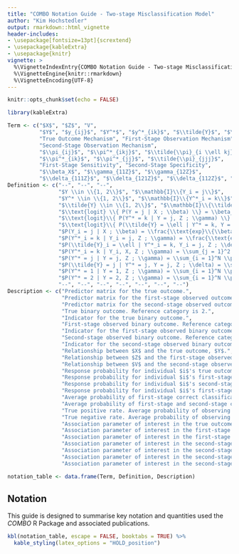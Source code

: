 ```yaml
---
title: "COMBO Notation Guide - Two-stage Misclassification Model"
author: "Kim Hochstedler"
output: rmarkdown::html_vignette
header-includes:
- \usepackage[fontsize=13pt]{scrextend}
- \usepackage{kableExtra}
- \usepackage{knitr}
vignette: >
  %\VignetteIndexEntry{COMBO Notation Guide - Two-stage Misclassification Model}
  %\VignetteEngine{knitr::rmarkdown}
  %\VignetteEncoding{UTF-8}
---
```



```r
knitr::opts_chunk$set(echo = FALSE)

library(kableExtra)
```

```r
Term <- c("$X$", "$Z$", "V",
          "$Y$", "$y_{ij}$", "$Y^*$", "$y^*_{ik}$", "$\\tilde{Y}$", "$\\tilde{y}_{i \\ell}$",
          "True Outcome Mechanism", "First-Stage Observation Mechanism",
          "Second-Stage Observation Mechanism",
          "$\\pi_{ij}$", "$\\pi^*_{ikj}$", "$\\tilde{\\pi}_{i \\ell kj}$",
          "$\\pi^*_{ik}$", "$\\pi^*_{jj}$", "$\\tilde{\\pi}_{jjj}$",
          "First-Stage Sensitivity", "Second-Stage Specificity",
          "$\\beta_X$", "$\\gamma_{11Z}$", "$\\gamma_{12Z}$",
          "$\\delta_{111Z}$", "$\\delta_{121Z}$", "$\\delta_{112Z}$", "$\\delta_{122Z}$")
Definition <- c("--", "--", "--",
                "$Y \\in \\{1, 2\\}$", "$\\mathbb{I}\\{Y_i = j\\}$",
                "$Y^* \\in \\{1, 2\\}$", "$\\mathbb{I}\\{Y^*_i = k\\}$",
                "$\\tilde{Y} \\in \\{1, 2\\}$", "$\\mathbb{I}\\{\\tilde{Y}_i = \\ell \\}$",
                "$\\text{logit} \\{ P(Y = j | X ; \\beta) \\} = \\beta_{j0} + \\beta_{jX} X$",
                "$\\text{logit}\\{ P(Y^* = k | Y = j, Z ; \\gamma) \\} = \\gamma_{kj0} + \\gamma_{kjZ} Z$",
                "$\\text{logit}\\{ P(\\tilde{Y} = \\ell | Y^* = k, Y = j, V ; \\delta) \\} = \\delta_{\\ell kj0} + \\delta_{\\ell kjV} V$",
                "$P(Y_i = j | X ; \\beta) = \\frac{\\text{exp}\\{\\beta_{j0} + \\beta_{jX} X_i\\}}{1 + \\text{exp}\\{\\beta_{j0} + \\beta_{jX} X_i\\}}$",
                "$P(Y^*_i = k | Y_i = j, Z ; \\gamma) = \\frac{\\text{exp}\\{\\gamma_{kj0} + \\gamma_{kjZ} Z_i\\}}{1 + \\text{exp}\\{\\gamma_{kj0} + \\gamma_{kjZ} Z_i\\}}$",
                "$P(\\tilde{Y}_i = \\ell | Y^*_i = k, Y_i = j, Z ; \\delta) = \\frac{\\text{exp}\\{\\delta_{\\ell kj0} + \\delta_{\\ell kjV} V_i\\}}{1 + \\text{exp}\\{\\delta_{\\ell kj0} + \\delta_{\\ell kjV} V_i\\}}$",
                "$P(Y^*_i = k | Y_i, X, Z ; \\gamma) = \\sum_{j = 1}^2 \\pi^*_{ikj} \\pi_{ij}$",
                "$P(Y^* = j | Y = j, Z ; \\gamma) = \\sum_{i = 1}^N \\pi^*_{ijj}$",
                "$P(\\tilde{Y} = j | Y^* = j, Y = j, Z ; \\delta) = \\sum_{i = 1}^N \\tilde{\\pi}_{ijjj}$",
                "$P(Y^* = 1 | Y = 1, Z ; \\gamma) = \\sum_{i = 1}^N \\pi^*_{i11}$",
                "$P(Y^* = 2 | Y = 2, Z ; \\gamma) = \\sum_{i = 1}^N \\pi^*_{i22}$",
                "--", "--", "--", "--", "--", "--", "--")
Description <- c("Predictor matrix for the true outcome.",
                 "Predictor matrix for the first-stage observed outcome, conditional on the true outcome.",
                 "Predictor matrix for the second-stage observed outcome, conditional on the true outcome and first-stage observed outcome.",
                 "True binary outcome. Reference category is 2.",
                 "Indicator for the true binary outcome.",
                 "First-stage observed binary outcome. Reference category is 2.",
                 "Indicator for the first-stage observed binary outcome.",
                 "Second-stage observed binary outcome. Reference category is 2.",
                 "Indicator for the second-stage observed binary outcome.",
                 "Relationship between $X$ and the true outcome, $Y$.",
                 "Relationship between $Z$ and the first-stage observed outcome, $Y^*$, given the true outcome $Y$.",
                 "Relationship between $V$ and the second-stage observed outcome, $\\tilde{Y}$, given the first-stage observed outcome, $Y^*$, and the true outcome $Y$.",
                 "Response probability for individual $i$'s true outcome category.",
                 "Response probability for individual $i$'s first-stage observed outcome category, conditional on the true outcome.",
                 "Response probability for individual $i$'s second-stage observed outcome category, conditional on the first-stage observed outcome and the true outcome.",
                 "Response probability for individual $i$'s first-stage observed outcome cateogry.",
                 "Average probability of first-stage correct classification for category $j$.",
                 "Average probability of first-stage and second-stage correct classification for category $j$.",
                 "True positive rate. Average probability of observing outcome $k = 1$, given the true outcome $j = 1$.",
                 "True negative rate. Average probability of observing outcome $k = 2$, given the true outcome $j = 2$.",
                 "Association parameter of interest in the true outcome mechanism.",
                 "Association parameter of interest in the first-stage observation mechanism, given $j=1$.",
                 "Association parameter of interest in the first-stage observation mechanism, given $j=2$.",
                 "Association parameter of interest in the second-stage observation mechanism, given $k = 1$ and $j = 1$.",
                 "Association parameter of interest in the second-stage observation mechanism, given $k = 2$ and $j = 1$.",
                 "Association parameter of interest in the second-stage observation mechanism, given $k = 1$ and $j = 2$.",
                 "Association parameter of interest in the second-stage observation mechanism, given $k = 2$ and $j = 2$.")

notation_table <- data.frame(Term, Definition, Description)
```

## Notation
This guide is designed to summarise key notation and quantities used the *COMBO* R Package and associated publications.

```r
kbl(notation_table, escape = FALSE, booktabs = TRUE) %>%
  kable_styling(latex_options = "HOLD_position")
```
